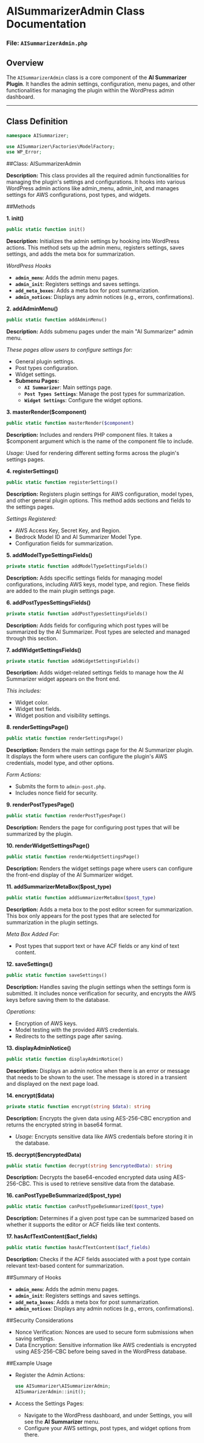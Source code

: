 # AISummarizerAdmin Class Documentation

### File: `AISummarizerAdmin.php`

## Overview

The `AISummarizerAdmin` class is a core component of the **AI Summarizer Plugin**. It handles the admin settings, configuration, menu pages, and other functionalities for managing the plugin within the WordPress admin dashboard.

---

## Class Definition

```php
namespace AISummarizer;

use AISummarizer\Factories\ModelFactory;
use WP_Error;
```

##Class: AISummarizerAdmin

**Description:**
This class provides all the required admin functionalities for managing the plugin's settings and configurations. It hooks into various WordPress admin actions like admin_menu, admin_init, and manages settings for AWS configurations, post types, and widgets.

##Methods

**1. init()**

```php
public static function init()
```

**Description:**
Initializes the admin settings by hooking into WordPress actions. This method sets up the admin menu, registers settings, saves settings, and adds the meta box for summarization.

_WordPress Hooks_

-   **`admin_menu`**: Adds the admin menu pages.
-   **`admin_init`**: Registers settings and saves settings.
-   **`add_meta_boxes`**: Adds a meta box for post summarization.
-   **`admin_notices`**: Displays any admin notices (e.g., errors, confirmations).

**2. addAdminMenu()**

```php
public static function addAdminMenu()
```

**Description:**
Adds submenu pages under the main "AI Summarizer" admin menu.

_These pages allow users to configure settings for:_

-   General plugin settings.
-   Post types configuration.
-   Widget settings.
-   **Submenu Pages:**
    -   **`AI Summarizer`**: Main settings page.
    -   **`Post Types Settings`**: Manage the post types for summarization.
    -   **`Widget Settings`**: Configure the widget options.

**3. masterRender($component)**

```php
public static function masterRender($component)
```

**Description:**
Includes and renders PHP component files. It takes a $component argument which is the name of the component file to include.

_Usage:_
Used for rendering different setting forms across the plugin's settings pages.

**4. registerSettings()**

```php
public static function registerSettings()
```

**Description:**
Registers plugin settings for AWS configuration, model types, and other general plugin options. This method adds sections and fields to the settings pages.

_Settings Registered:_

-   AWS Access Key, Secret Key, and Region.
-   Bedrock Model ID and AI Summarizer Model Type.
-   Configuration fields for summarization.

**5. addModelTypeSettingsFields()**

```php
private static function addModelTypeSettingsFields()
```

**Description:**
Adds specific settings fields for managing model configurations, including AWS keys, model type, and region. These fields are added to the main plugin settings page.

**6. addPostTypesSettingsFields()**

```php
private static function addPostTypesSettingsFields()
```

**Description:**
Adds fields for configuring which post types will be summarized by the AI Summarizer. Post types are selected and managed through this section.

**7. addWidgetSettingsFields()**

```php
private static function addWidgetSettingsFields()
```

**Description:**
Adds widget-related settings fields to manage how the AI Summarizer widget appears on the front end.

_This includes:_

-   Widget color.
-   Widget text fields.
-   Widget position and visibility settings.

**8. renderSettingsPage()**

```php
public static function renderSettingsPage()
```

**Description:**
Renders the main settings page for the AI Summarizer plugin. It displays the form where users can configure the plugin's AWS credentials, model type, and other options.

_Form Actions:_

-   Submits the form to `admin-post.php`.
-   Includes nonce field for security.

**9. renderPostTypesPage()**

```php
public static function renderPostTypesPage()
```

**Description:**
Renders the page for configuring post types that will be summarized by the plugin.

**10. renderWidgetSettingsPage()**

```php
public static function renderWidgetSettingsPage()
```

**Description:**
Renders the widget settings page where users can configure the front-end display of the AI Summarizer widget.

**11. addSummarizerMetaBox($post_type)**

```php
public static function addSummarizerMetaBox($post_type)
```

**Description:**
Adds a meta box to the post editor screen for summarization. This box only appears for the post types that are selected for summarization in the plugin settings.

_Meta Box Added For:_

-   Post types that support text or have ACF fields or any kind of text content.

**12. saveSettings()**

```php
public static function saveSettings()
```

**Description:**
Handles saving the plugin settings when the settings form is submitted. It includes nonce verification for security, and encrypts the AWS keys before saving them to the database.

_Operations:_

-   Encryption of AWS keys.
-   Model testing with the provided AWS credentials.
-   Redirects to the settings page after saving.

**13. displayAdminNotice()**

```php
public static function displayAdminNotice()
```

**Description:**
Displays an admin notice when there is an error or message that needs to be shown to the user. The message is stored in a transient and displayed on the next page load.

**14. encrypt($data)**

```php
private static function encrypt(string $data): string
```

**Description:**
Encrypts the given data using AES-256-CBC encryption and returns the encrypted string in base64 format.

-   _Usage:_
    Encrypts sensitive data like AWS credentials before storing it in the database.

**15. decrypt($encryptedData)**

```php
public static function decrypt(string $encryptedData): string
```

**Description:**
Decrypts the base64-encoded encrypted data using AES-256-CBC. This is used to retrieve sensitive data from the database.

**16. canPostTypeBeSummarized($post_type)**

```php
public static function canPostTypeBeSummarized($post_type)
```

**Description:**
Determines if a given post type can be summarized based on whether it supports the editor or ACF fields like text contents.

**17. hasAcfTextContent($acf_fields)**

```php
public static function hasAcfTextContent($acf_fields)
```

**Description:**
Checks if the ACF fields associated with a post type contain relevant text-based content for summarization.

##Summary of Hooks

-   **`admin_menu`**: Adds the admin menu pages.
-   **`admin_init`**: Registers settings and saves settings.
-   **`add_meta_boxes`**: Adds a meta box for post summarization.
-   **`admin_notices`**: Displays any admin notices (e.g., errors, confirmations).

##Security Considerations

-   Nonce Verification:
    Nonces are used to secure form submissions when saving settings.
-   Data Encryption:
    Sensitive information like AWS credentials is encrypted using AES-256-CBC before being saved in the WordPress database.

##Example Usage

-   Register the Admin Actions:

    ```php
    use AISummarizer\AISummarizerAdmin;
    AISummarizerAdmin::init();
    ```

-   Access the Settings Pages:
    -   Navigate to the WordPress dashboard, and under Settings, you will see the **AI Summarizer** menu.
    -   Configure your AWS settings, post types, and widget options from there.
